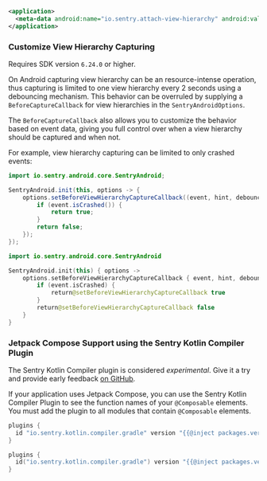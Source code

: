 ```xml {filename:AndroidManifest.xml}
<application>
  <meta-data android:name="io.sentry.attach-view-hierarchy" android:value="true" />
</application>
```

### Customize View Hierarchy Capturing

<Note>

Requires SDK version `6.24.0` or higher.

</Note>

On Android capturing view hierarchy can be an resource-intense operation, thus capturing is limited to one view hierarchy every 2 seconds using a debouncing mechanism. This behavior can be overruled by supplying a `BeforeCaptureCallback` for view hierarchies in the `SentryAndroidOptions`.

The `BeforeCaptureCallback` also allows you to customize the behavior based on event data, giving you full control over when a view hierarchy should be captured and when not.

For example, view hierarchy capturing can be limited to only crashed events:

```java
import io.sentry.android.core.SentryAndroid;

SentryAndroid.init(this, options -> {
    options.setBeforeViewHierarchyCaptureCallback((event, hint, debounce) -> {
        if (event.isCrashed()) {
            return true;
        }
        return false;
    });
});
```

```kotlin
import io.sentry.android.core.SentryAndroid

SentryAndroid.init(this) { options ->
    options.setBeforeViewHierarchyCaptureCallback { event, hint, debounce ->
        if (event.isCrashed) {
            return@setBeforeViewHierarchyCaptureCallback true
        }
        return@setBeforeViewHierarchyCaptureCallback false
    }
}
```

### Jetpack Compose Support using the Sentry Kotlin Compiler Plugin

<Note>

The Sentry Kotlin Compiler plugin is considered _experimental_. Give it a try and provide early feedback [on GitHub](https://github.com/getsentry/sentry-android-gradle-plugin).

</Note>

If your application uses Jetpack Compose, you can use the <PlatformLink to="/kotlin-compiler-plugin/">Sentry Kotlin Compiler Plugin</PlatformLink> to see the function names of your `@Composable` elements. You must add the plugin to all modules that contain `@Composable` elements.

```groovy {filename:app/build.gradle}
plugins {
  id "io.sentry.kotlin.compiler.gradle" version "{{@inject packages.version('sentry.kotlin.compiler-plugin', '3.7.0') }}"
}
```

```kotlin {filename:app/build.gradle.kts}
plugins {
  id("io.sentry.kotlin.compiler.gradle") version "{{@inject packages.version('sentry.kotlin.compiler-plugin', '3.7.0') }}"
}
```
